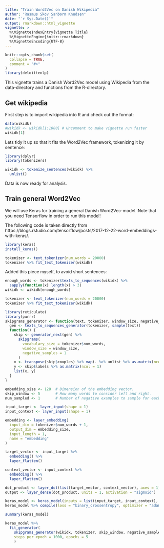 ```yaml
---
title: "Train Word2Vec on Danish Wikipedia"
author: "Rasmus Skov Sanborn Knudsen"
date: "`r Sys.Date()`"
output: rmarkdown::html_vignette
vignette: >
  %\VignetteIndexEntry{Vignette Title}
  %\VignetteEngine{knitr::rmarkdown}
  %\VignetteEncoding{UTF-8}
---
```


```r
knitr::opts_chunk$set(
  collapse = TRUE,
  comment = "#>"
)
library(deloittenlp)
```

This vignette trains a Danish Word2Vec model using Wikipedia from the data-directory and functions from the R-directory. 

## Get wikipedia

First step is to import wikipedia into R and check out the format:

```r
data(wikidk)
#wikidk <- wikidk[1:1000] # Uncomment to make vignette run faster
wikidk[1]
```

Lets tidy it up so that it fits the Word2Vec framework, tokenizing it by sentence:

```r
library(dplyr)
library(tokenizers)

wikidk <- tokenize_sentences(wikidk) %>%
  unlist()
```
Data is now ready for analysis. 


## Train general Word2Vec

We will use Keras for training a general Danish Word2Vec-model. Note that you need Tensorflow in order to run this model!

The following code is taken directly from https://blogs.rstudio.com/tensorflow/posts/2017-12-22-word-embeddings-with-keras/. 

```r
library(keras)
install_keras()

tokenizer <- text_tokenizer(num_words = 20000)
tokenizer %>% fit_text_tokenizer(wikidk)
```

Added this piece myself, to avoid short sentences:

```r
enough_words <- tokenizer$texts_to_sequences(wikidk) %>%
  sapply(function(x) length(x) > 3)
wikidk <- wikidk[enough_words]

tokenizer <- text_tokenizer(num_words = 20000)
tokenizer %>% fit_text_tokenizer(wikidk)
```



```r
library(reticulate)
library(purrr)
skipgrams_generator <- function(text, tokenizer, window_size, negative_samples) {
  gen <- texts_to_sequences_generator(tokenizer, sample(text))
  function() {
    skip <- generator_next(gen) %>%
      skipgrams(
        vocabulary_size = tokenizer$num_words, 
        window_size = window_size, 
        negative_samples = 1
      )
    x <- transpose(skip$couples) %>% map(. %>% unlist %>% as.matrix(ncol = 1))
    y <- skip$labels %>% as.matrix(ncol = 1)
    list(x, y)
  }
}
```

```r
embedding_size <- 128  # Dimension of the embedding vector.
skip_window <- 5       # How many words to consider left and right.
num_sampled <- 1       # Number of negative examples to sample for each word.
```

```r
input_target <- layer_input(shape = 1)
input_context <- layer_input(shape = 1)
```

```r
embedding <- layer_embedding(
  input_dim = tokenizer$num_words + 1, 
  output_dim = embedding_size, 
  input_length = 1, 
  name = "embedding"
)

target_vector <- input_target %>% 
  embedding() %>% 
  layer_flatten()

context_vector <- input_context %>%
  embedding() %>%
  layer_flatten()
```

```r
dot_product <- layer_dot(list(target_vector, context_vector), axes = 1)
output <- layer_dense(dot_product, units = 1, activation = "sigmoid")
```

```r
keras_model <- keras_model(inputs = list(input_target, input_context), outputs = output)
keras_model %>% compile(loss = "binary_crossentropy", optimizer = "adam")

summary(keras_model)
```

```r
keras_model %>%
  fit_generator(
    skipgrams_generator(wikidk, tokenizer, skip_window, negative_samples), 
    steps_per_epoch = 1000, epochs = 5
    )
```
